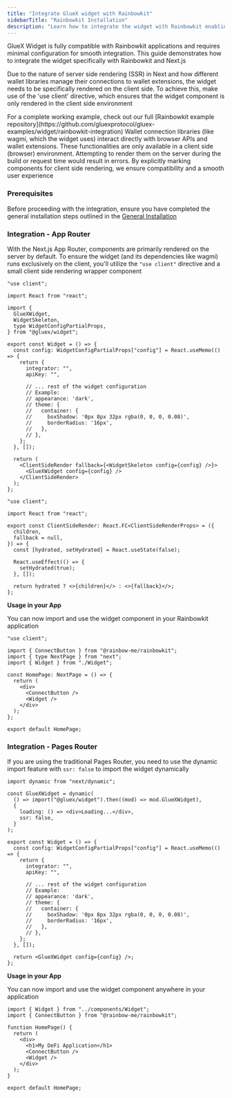 ```yaml
---
title: "Integrate GlueX widget with Rainbowkit"
sidebarTitle: "Rainbowkit Installation"
description: "Learn how to integrate the widget with Rainbowkit enabling users to perform swaps, bridge assets, lend, stake, zap and swidge directly within the application"
---
```



GlueX Widget is fully compatible with Rainbowkit applications and requires minimal configuration for smooth integration. This guide demonstrates how to integrate the widget specifically with Rainbowkit and Next.js

Due to the nature of server side rendering (SSR) in Next and how different wallet libraries manage their connections to wallet extensions,
the widget needs to be specifically rendered on the client side. To achieve this, make use of the 'use client' directive, which ensures that the
widget component is only rendered in the client side environment

<Info>
  For a complete working example, check out our full [Rainbowkit example
  repository](https://github.com/gluexprotocol/gluex-examples/widget/rainbowkit-integration)
</Info>

<Accordion title="Why client side rendering?">
  Wallet connection libraries (like wagmi, which the widget uses) interact
  directly with browser APIs and wallet extensions. These functionalities are
  only available in a client side (browser) environment. Attempting to render
  them on the server during the build or request time would result in errors. By
  explicitly marking components for client side rendering, we ensure
  compatibility and a smooth user experience
</Accordion>

### Prerequisites

Before proceeding with the integration, ensure you have completed the general installation steps outlined in the [General Installation](/build-with-gluex/widget/integration/installing-the-widget)

### Integration - App Router

With the Next.js App Router, components are primarily rendered on the server by default. To ensure the widget (and its dependencies like wagmi) runs exclusively on the client, you'll utilize the `"use client"` directive and a small client side rendering wrapper component

<CodeGroup>

```tsx Widget.tsx
"use client";

import React from "react";

import {
  GlueXWidget,
  WidgetSkeleton,
  type WidgetConfigPartialProps,
} from "@gluex/widget";

export const Widget = () => {
  const config: WidgetConfigPartialProps["config"] = React.useMemo(() => {
    return {
      integrator: "",
      apiKey: "",

      // ... rest of the widget configuration
      // Example:
      // appearance: 'dark',
      // theme: {
      //   container: {
      //     boxShadow: '0px 8px 32px rgba(0, 0, 0, 0.08)',
      //     borderRadius: '16px',
      //   },
      // },
    };
  }, []);

  return (
    <ClientSideRender fallback={<WidgetSkeleton config={config} />}>
      <GlueXWidget config={config} />
    </ClientSideRender>
  );
};
```

```tsx ClientSideRender.tsx
"use client";

import React from "react";

export const ClientSideRender: React.FC<ClientSideRenderProps> = ({
  children,
  fallback = null,
}) => {
  const [hydrated, setHydrated] = React.useState(false);

  React.useEffect(() => {
    setHydrated(true);
  }, []);

  return hydrated ? <>{children}</> : <>{fallback}</>;
};
```

</CodeGroup>

**Usage in your App**

You can now import and use the widget component in your Rainbowkit application

```tsx app/page.tsx
"use client";

import { ConnectButton } from "@rainbow-me/rainbowkit";
import { type NextPage } from "next";
import { Widget } from "./Widget";

const HomePage: NextPage = () => {
  return (
    <div>
      <ConnectButton />
      <Widget />
    </div>
  );
};

export default HomePage;
```

### Integration - Pages Router

If you are using the traditional Pages Router, you need to use the dynamic import feature with `ssr: false` to import the widget dynamically

<CodeGroup>

```tsx Widget.tsx
import dynamic from "next/dynamic";

const GlueXWidget = dynamic(
  () => import("@gluex/widget").then((mod) => mod.GlueXWidget),
  {
    loading: () => <div>Loading...</div>,
    ssr: false,
  }
);

export const Widget = () => {
  const config: WidgetConfigPartialProps["config"] = React.useMemo(() => {
    return {
      integrator: "",
      apiKey: "",

      // ... rest of the widget configuration
      // Example:
      // appearance: 'dark',
      // theme: {
      //   container: {
      //     boxShadow: '0px 8px 32px rgba(0, 0, 0, 0.08)',
      //     borderRadius: '16px',
      //   },
      // },
    };
  }, []);

  return <GlueXWidget config={config} />;
};
```

</CodeGroup>

**Usage in your App**

You can now import and use the widget component anywhere in your application

```tsx pages/index.tsx
import { Widget } from "../components/Widget";
import { ConnectButton } from "@rainbow-me/rainbowkit";

function HomePage() {
  return (
    <div>
      <h1>My DeFi Application</h1>
      <ConnectButton />
      <Widget />
    </div>
  );
}

export default HomePage;
```

<ConfigurationAndCustomization />

